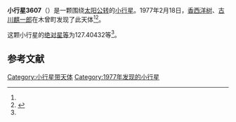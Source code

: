{{Infobox planet
| bgcolour = #FFFFC0
| name = 3607 Naniwa
| symbol = 
| image = 
| caption = 
| discovery = yes
| discovery_ref = 
| discoverer = [[香西洋树|香西洋树]]、[[古川麒一郎|古川麒一郎]]
| discovery_site = [[木曾町|木曾町]] 
| discovered = 1977年2月18日
| designations = yes
| mp_name = 
| named_after = 
| alt_names = 1977 DO4/ 1957 FE / 1978 NW4 / 1979 YH3
| mp_category = [[主带小行星|主带小行星]]
| orbit_ref = <ref name="a">[http://ssd.jpl.nasa.gov/sbdb.cgi?sstr=3607 3607 Naniwa] {{Wayback|url=http://ssd.jpl.nasa.gov/sbdb.cgi?sstr=3607 |date=20200918025339 }}，小行星數據庫瀏覽器（JPL Small-Body Database Browser）－[[美国国家航空航天局|美国国家航空航天局]]喷气推进实验室</ref>
| epoch = 2456400.5 (2013年4月18日更新)
| aphelion = {{convert|2.4025891|AU|km|3|abbr=on|lk=out}}
| perihelion = {{convert|2.0903105|AU|km|3|abbr=on}}
| semimajor = {{convert|2.2464498|AU|km|3|abbr=on}}
| eccentricity = 0.0695049
| period = 1229.825566 [[日|日]]<br />3.37[[儒略年|儒略年]]
| avg_speed = 
| inclination = 2.84083
| asc_node = 1.84750
| mean_anomaly = 
| arg_peri = 127.40432
| satellites = 
| physical_characteristics = yes
| dimensions = 
| mass = 
| density = 
| surface_grav = 
| escape_velocity = 
| sidereal_day = 
| axial_tilt = 
| pole_ecliptic_lat = 
| pole_ecliptic_lon = 
| albedo = 
| temperatures= 
| temp_name1 = 
| mean_temp_1 = 
| max_temp_1 = 
| temp_name2 = 
| max_temp_2 = 
| spectral_type = 
| abs_magnitude = 127.40432
}}

'''小行星3607'''（{{lang-en|3607 Naniwa}}）是一颗围绕[[太阳|太阳]][[公转|公转]]的[[小行星|小行星]]。1977年2月18日，[[香西洋树|香西洋树]]、[[古川麒一郎|古川麒一郎]]在木曾町发现了此天体<ref name="a" /><ref>{{cite news|title=小行星列表|url=http://cfa-www.harvard.edu/iau/lists/NumberedMPs.txt|accessdate=2013-07-08|newspaper=哈佛大学|archive-date=2008-05-17|archive-url=https://web.archive.org/web/20080517010638/http://cfa-www.harvard.edu/iau/lists/NumberedMPs.txt|dead-url=no}}</ref>。

这颗小行星的[[绝对星等|绝对星等]]为127.40432等<ref name="a" />。

==参考文献==
{{reflist}}
{{Minor Planet Number|[[小行星3606|小行星3606]]|[[小行星3608|小行星3608]]}}

{{小天体}}

[[Category:小行星带天体|Category:小行星带天体]]
[[Category:1977年发现的小行星|Category:1977年发现的小行星]]

{{asteroid-stub}}